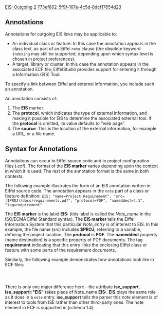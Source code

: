 [[Property:title|EIS: Outgoing]]
[[Property:weight|2]]
[[Property:uuid|773ef802-5f9f-107a-4c5d-8dcf17654d23]]
==Annotations==

Annotations for outgoing EIS links may be applicable to:
*  An individual class or feature. In this case the annotation appears in the class text, as part of an Eiffel <code>note</code> clause (the obsolete keyword <code>indexing</code> may still be supported, depending upon which syntax level is chosen in project preferences).
*  A target, library or cluster. In this case the annotation appears in the associated ECF file; EiffelStudio provides support for entering it through a Information (EIS) Tool. 
{{seealso|<br/>
[[Information Tool|Information Tool]]  }}


To specify a link between Eiffel and external information, you include such an annotation. 

An annotation consists of: 
#  The '''EIS''' marker. 
#  The '''protocol''', which indicates the type of external information, and making it possible for EIS to determine the associated external tool. If the '''protocol''' is omitted, its value defaults to "web page".
#  The '''source'''. This is the location of the external information, for example a URL, or a file name. 

==Syntax for Annotations==

Annotations can occur in Eiffel source code and in project configuration files (.ecf). The format of the '''EIS marker''' varies depending upon the context in which it is used. The rest of the annotation format is the same in both contexts.

The following example illustrates the form of an EIS annotation written in Eiffel source code. The annotation appears in the <code>note</code> part of a class or feature definition:
<code lang="text">
EIS: "name=Project Requirement", "src=($PROJ)/docs/requirements.pdf", "protocol=PDF", "nameddest=4.1", "tag=requirement"
</code>

The '''EIS marker''' is the label '''EIS:''' (this label is called the ''Note_name'' in the ISO/ECMA Eiffel Standard syntax). The '''EIS marker''' tells the Eiffel Information System that this particular ''Note_entry'' is of interest to EIS. In this example, the file name (src) includes '''$PROJ''', referring to a variable, defining the project location. The '''protocol''' is '''PDF'''. The '''nameddest''' property (name destination) is a specific property of PDF documents. The tag '''requirement''' indicating that this entry links the enclosing Eiffel class or feature with some parts of the requirement documents.


Similarly, the following example demonstrates how annotations look like in ECF files: 

<code lang="text">
<note ise_support="EIS" protocol="pdf" name="Project Requirement" src="($PROJ)/docs/requirements.pdf" nameddest="4.1"/></code>


There is only one major difference here - the attribute '''ise_support'''. '''ise_support="EIS"''' takes place of Note_name '''EIS:'''. '''EIS''' plays the same role as it does in a <code>note</code> entry. '''ise_support''' tells the parser this note element is of interest to tools from ISE rather than other third-party ones. The note element in ECF is supported in [schema 1.4].


{{seealso|<br/>
[[Variable Definition|Variable Definition]]  }}




